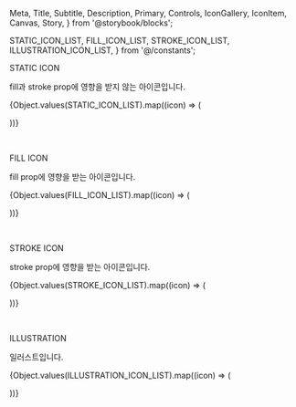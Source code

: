   Meta,
  Title,
  Subtitle,
  Description,
  Primary,
  Controls,
  IconGallery,
  IconItem,
  Canvas,
  Story,
} from '@storybook/blocks';

  STATIC_ICON_LIST,
  FILL_ICON_LIST,
  STROKE_ICON_LIST,
  ILLUSTRATION_ICON_LIST,
} from '@/constants';

<Meta of={IconStories} />

<Title>Icon</Title>

<Subtitle>STATIC ICON</Subtitle>
<p>
  <span style={{ color: '#00368E', fontWeight: 'bold' }}>fill</span>과
  <span style={{ color: '#00368E', fontWeight: 'bold' }}>stroke</span>
  prop에 영향을 받지 않는 아이콘입니다.
</p>

<IconGallery>
  {Object.values(STATIC_ICON_LIST).map((icon) => (
    <IconItem name={icon} style={{ backgroundColor: '#333' }}>
        <Icon id={icon} />
    </IconItem>

))}

</IconGallery>
<br/>

<Subtitle>FILL ICON</Subtitle>
<p>
  <span style={{ color: '#00368E', fontWeight: 'bold' }}>fill</span> prop에
  영향을 받는 아이콘입니다.
</p>

<IconGallery>
  {Object.values(FILL_ICON_LIST).map((icon) => (
    <IconItem name={icon} style={{ backgroundColor: '#333' }}>
        <Icon id={icon} />
    </IconItem>

))}

</IconGallery>
<br/>

<Subtitle>STROKE ICON</Subtitle>
<p>
  <span style={{ color: '#00368E', fontWeight: 'bold' }}>stroke</span> prop에
  영향을 받는 아이콘입니다.
</p>

<IconGallery>
  {Object.values(STROKE_ICON_LIST).map((icon) => (
    <IconItem name={icon} style={{ backgroundColor: '#333' }}>
        <Icon id={icon} />
    </IconItem>

))}

</IconGallery>
<br/>

<Subtitle>ILLUSTRATION</Subtitle>
<p>일러스트입니다.</p>

<IconGallery>
  {Object.values(ILLUSTRATION_ICON_LIST).map((icon) => (
    <IconItem name={icon} style={{ backgroundColor: '#333' }}>
        <Icon id={icon} />
    </IconItem>

))}

</IconGallery>
